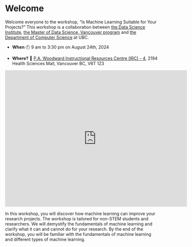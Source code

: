 # Welcome {.unnumbered}

Welcome everyone to the workshop, "Is Machine Learning Suitable for Your Projects?" This workshop is a collaboration between [the Data Science Institute](https://dsi.ubc.ca/), [the Master of Data Science, Vancouver program](https://masterdatascience.ubc.ca/programs/vancouver) and [the Department of Computer Science](https://www.cs.ubc.ca/) at UBC. 

- **When** 🕘
    9 am to 3:30 pm on August 24th, 2024

- **Where?** 📍
    [P.A. Woodward Instructional Resources Centre (IRC) - 4](https://learningspaces.ubc.ca/classrooms/irc-4), 2194 Health Sciences Mall, Vancouver BC, V6T 1Z3

<iframe src="https://www.google.com/maps/embed?pb=!1m18!1m12!1m3!1d2603.6128489255175!2d-123.24931208692584!3d49.26478357190086!2m3!1f0!2f0!3f0!3m2!1i1024!2i768!4f13.1!3m3!1m2!1s0x548672c9cd9276dd%3A0xe4b701c0a7916421!2s2194%20Health%20Sciences%20Mall%2C%20Vancouver%2C%20BC%20V6T%202A1!5e0!3m2!1sen!2sca!4v1724336924533!5m2!1sen!2sca" width="600" height="450" style="border:0;" allowfullscreen="" loading="lazy" referrerpolicy="no-referrer-when-downgrade"></iframe>

In this workshop, you will discover how machine learning can improve your research projects. The workshop is tailored for non-STEM students and researchers. We will demystify the fundamentals of machine learning and clarify what it can and cannot do for your research. By the end of the workshop, you will be familiar with the fundamentals of machine learning and different types of machine learning. 
